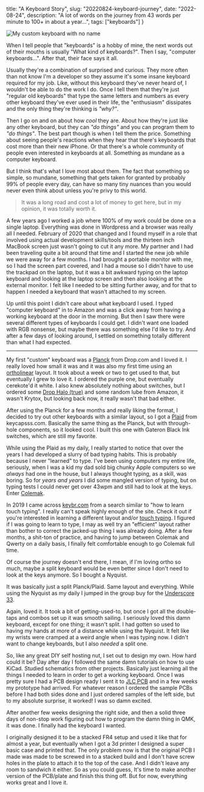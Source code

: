 title: "A Keyboard Story",
slug: "20220824-keyboard-journey",
date: "2022-08-24",
description: "A lot of words on the journey from 43 words per minute to 100+ in about a year...",
tags: ["keyboards"]
}

![My custom keyboard with no name](/images/posts/keyboard-journey/my-custom-keyboard.jpg)

When I tell people that "keyboards" is a hobby of mine, the next words out of their mouths is usually "What kind of keyboards?". Then I say, "computer keyboards...". After that, their face says it all.

Usually they're a combination of surprised and curious. They more often than not know I'm a developer so they assume it's some insane keyboard required for my job. Like, without this keyboard they've never heard of, I wouldn't be able to do the work I do. Once I tell them that they're just "regular old keyboards" that type the same letters and numbers as every other keyboard they've ever used in their life, the "enthusiasm" dissipates and the only thing they're thinking is _"why?"_.

Then I go on and on about how _cool_ they are. About how they're just like any other keyboard, but they can _"do things"_ and you can program them to _"do things"_. The best part though is when I tell them the price. Something about seeing people's reactions when they hear that there's keyboards that cost more than their new iPhone. Or that there's a whole community of people even interested in keyboards at all. Something as mundane as a computer keyboard.

But I think that's what I love most about them. The fact that something so simple, so mundane, something that gets taken for granted by probably 99% of people every day, can have so many tiny nuances than you would never even think about unless you're privy to this world.

> It was a long road and cost a lot of money to get here, but in my opinion, it was totally worth it.

A few years ago I worked a job where 100% of my work could be done on a single laptop. Everything was done in Wordpress and a browser was really all I needed. February of 2020 that changed and I found myself in a role that involved using actual development skills/tools and the thirteen inch MacBook screen just wasn't going to cut it any more. My partner and I had been traveling quite a bit around that time and I started the new job while we were away for a few months. I had brought a portable monitor with me, so I had the screen part covered, and I had a mouse so I didn't have to use the trackpad on the laptop, but it was a bit awkward typing on the laptop keyboard and looking at the laptop screen and then also looking at the external monitor. I felt like I needed to be sitting further away, and for that to happen I needed a keyboard that wasn't attached to my screen.

Up until this point I didn't care about what keyboard I used. I typed "computer keyboard" in to Amazon and was a click away from having a working keyboard at the door in the morning. But then I saw there were several different types of keyboards I could get. I didn't want one loaded with RGB nonsense, but maybe there was something else I'd like to try. And after a few days of looking around, I settled on something totally different than what I had expected.

---

My first "custom" keyboard was a [Planck](https://drop.com/buy/preonic-mechanical-keyboard?defaultSelectionIds=967853) from Drop.com and I loved it. I really loved how small it was and it was also my first time using an [ortholinear](https://www.reviewgeek.com/70291/what-is-an-ortholinear-keyboard-and-should-you-use-one/) layout. It took about a week or two to get used to that, but eventually I grew to love it. I ordered the purple one, but eventually cerekote'd it white. I also knew absolutely nothing about switches, but I ordered some [Drop Halo (true)](https://drop.com/buy/drop-halo-switch-pack?defaultSelectionIds=965304%2C965305) and some random lube from Amazon, it wasn't Krytox, but looking back now, it really wasn't that bad either.

After using the Planck for a few months and really liking the format, I decided to try out other keyboards with a similar layout, so I got a [Plaid](https://keycapsss.com/diy-kits/90/plaid-gold-keyboard-kit-usb-c-mx/choc?c=17) from keycapsss.com. Basically the same thing as the Planck, but with through-hole components, so it looked cool. I built this one with Gateron Black Ink switches, which are still my favorite.

While using the Plaid as my daily, I really started to notice that over the years I had developed a slurry of bad typing habits. This is probably because I never "learned" to type. I've been using computers my entire life, seriously, when I was a kid my dad sold big chunky Apple computers so we _always_ had one in the house, but I always thought typing, as a skill, was boring. So for _years and years_ I did some mangled version of typing, but on typing tests I could never get over 43wpm and still had to look at the keys. Enter [Colemak](https://en.wikipedia.org/wiki/Colemak).

In 2019 I came across [keybr.com](https://keybr.com) from a search similar to "how to learn touch typing". I really can't speak highly enough of the site. Check it out if you're interested in learning a different layout and/or [touch typing](https://en.wikipedia.org/wiki/Touch_typing). I figured if I was going to learn to type, I may as well try an "efficient" layout rather than bother to correct the jacked-up thing I was already doing. After a few months, a shit-ton of practice, and having to jump between Colemak and Qwerty on a daily basis, I finally felt comfortable enough to go Colemak full time.

Of course the journey doesn't end there, I mean, if I'm loving ortho so much, maybe a split keyboard would be even better since I don't need to look at the keys anymore. So I bought a Nyquist.

It was basically just a split Planck/Plaid. Same layout and everything. While using the Nyquist as my daily I jumped in the group buy for the [Underscore 33](https://p3dstore.com/products/_33-pcb-extras-and-3dp-keyboard-case).

Again, loved it. It took a bit of getting-used-to, but once I got all the double-taps and combos set up it was smooth sailing. I seriously loved this damn keyboard, except for one thing; it wasn't split. I had gotten so used to having my hands at more of a distance while using the Nyquist. It felt like my wrists were cramped at a weird angle when I was typing now. I didn't want to change keyboards, but I also _needed_ a split one.

So, like any great DIY self hosting nut, I set out to design my own. How hard could it be? Day after day I followed the same damn tutorials on how to use KiCad. Studied schematics from other projects. Basically just learning all the things I needed to learn in order to get a working keyboard. Once I was pretty sure I had a PCB design ready I sent it to [JLC PCB](https://jlcpcb.com) and in a few weeks my prototype had arrived. For whatever reason I ordered the sample PCBs before I had both sides done and I just ordered samples of the left side, but to my absolute surprise, it worked! I was so damn excited.

After another few weeks designing the right side, and then a solid three days of non-stop work figuring out how to program the damn thing in QMK, it was done. I finally had the keyboard I wanted.

I originally designed it to be a stacked FR4 setup and used it like that for almost a year, but eventually when I got a 3d printer I designed a super basic case and printed that. The only problem now is that the original PCB I made was made to be screwed in to a stacked build and I don't have screw holes in the plate to attach it to the top of the case. And I didn't leave any room to sandwich it either. So as you could guess, It's time to make another version of the PCB/plate and finish this thing off. But for now, everything works great and I love it.
